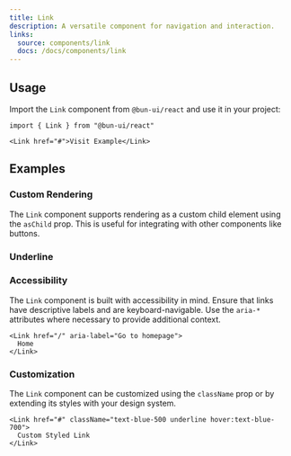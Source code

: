 ```yaml
---
title: Link
description: A versatile component for navigation and interaction.
links:
  source: components/link
  docs: /docs/components/link
---
```


<ComponentPreview name="link-basic" />

## Usage

Import the `Link` component from `@bun-ui/react` and use it in your project:

```tsx
import { Link } from "@bun-ui/react"
```

```tsx
<Link href="#">Visit Example</Link>
```

## Examples

### Custom Rendering

The `Link` component supports rendering as a custom child element using the
`asChild` prop. This is useful for integrating with other components like
buttons.

<ComponentPreview name="link-customized" />

### Underline

<ComponentPreview name="link-underline" />

### Accessibility

The `Link` component is built with accessibility in mind. Ensure that links have
descriptive labels and are keyboard-navigable. Use the `aria-*` attributes where
necessary to provide additional context.

```tsx
<Link href="/" aria-label="Go to homepage">
  Home
</Link>
```

### Customization

The `Link` component can be customized using the `className` prop or by
extending its styles with your design system.

```tsx
<Link href="#" className="text-blue-500 underline hover:text-blue-700">
  Custom Styled Link
</Link>
```

